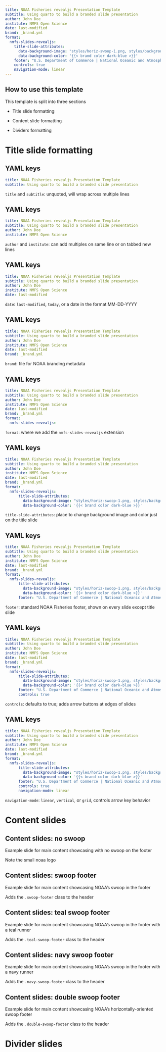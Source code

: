 ```yaml
---
title: NOAA Fisheries revealjs Presentation Template
subtitle: Using quarto to build a branded slide presentation
author: John Doe
institute: NMFS Open Science
date: last-modified
brand: _brand.yml
format:
  nmfs-slides-revealjs: 
    title-slide-attributes:
      data-background-image: "styles/horiz-swoop-1.png, styles/background.jpg"
      data-background-color: '{{< brand color dark-blue >}}'
    footer: "U.S. Department of Commerce | National Oceanic and Atmospheric Administration | National Marine Fisheries Service"
    controls: true
    navigation-mode: linear
---
```


## How to use this template {.content-double-swoop}

This template is split into three sections

-   Title slide formatting

-   Content slide formatting

-   Dividers formatting

# Title slide formatting {.divider}

## YAML keys {.content-double-swoop auto-animate="true"}

``` yaml
title: NOAA Fisheries revealjs Presentation Template
subtitle: Using quarto to build a branded slide presentation
```

`title` and `subtitle`: unquoted, will wrap across multiple lines

## YAML keys {.content-double-swoop auto-animate="true"}

``` .yaml
title: NOAA Fisheries revealjs Presentation Template
subtitle: Using quarto to build a branded slide presentation
author: John Doe 
institute: NMFS Open Science
```

`author` and `institute`: can add multiples on same line or on tabbed new lines

## YAML keys {.content-double-swoop auto-animate="true"}

``` .yaml
title: NOAA Fisheries revealjs Presentation Template
subtitle: Using quarto to build a branded slide presentation
author: John Doe 
institute: NMFS Open Science
date: last-modified
```

`date`: `last-modified`, `today`, or a date in the format MM-DD-YYYY

## YAML keys {.content-double-swoop auto-animate="true"}

``` .yaml
title: NOAA Fisheries revealjs Presentation Template
subtitle: Using quarto to build a branded slide presentation
author: John Doe
institute: NMFS Open Science
date: last-modified
brand: _brand.yml
```

`brand`: file for NOAA branding metadata

## YAML keys {.content-double-swoop auto-animate="true"}

``` .yaml
title: NOAA Fisheries revealjs Presentation Template
subtitle: Using quarto to build a branded slide presentation
author: John Doe
institute: NMFS Open Science
date: last-modified
brand: _brand.yml
format:
  nmfs-slides-revealjs: 
```

`format`: where we add the `nmfs-slides-revealjs` extension

## YAML keys {.content-double-swoop auto-animate="true"}

``` .yaml
title: NOAA Fisheries revealjs Presentation Template
subtitle: Using quarto to build a branded slide presentation
author: John Doe
institute: NMFS Open Science
date: last-modified
brand: _brand.yml
format:
  nmfs-slides-revealjs: 
      title-slide-attributes:
        data-background-image: "styles/horiz-swoop-1.png, styles/background.jpg"
        data-background-color: '{{< brand color dark-blue >}}'
```

`title-slide-attributes`: place to change background image and color just on the title slide

## YAML keys {.content-double-swoop auto-animate="true"}

``` .yaml
title: NOAA Fisheries revealjs Presentation Template
subtitle: Using quarto to build a branded slide presentation
author: John Doe
institute: NMFS Open Science
date: last-modified
brand: _brand.yml
format:
  nmfs-slides-revealjs: 
      title-slide-attributes:
        data-background-image: "styles/horiz-swoop-1.png, styles/background.jpg"
        data-background-color: '{{< brand color dark-blue >}}'
      footer: "U.S. Department of Commerce | National Oceanic and Atmospheric Administration | National Marine Fisheries Service"
```

`footer`: standard NOAA Fisheries footer, shown on every slide except title slide

## YAML keys {.content-double-swoop auto-animate="true"}

``` .yaml
title: NOAA Fisheries revealjs Presentation Template
subtitle: Using quarto to build a branded slide presentation
author: John Doe
institute: NMFS Open Science
date: last-modified
brand: _brand.yml
format:
  nmfs-slides-revealjs: 
      title-slide-attributes:
        data-background-image: "styles/horiz-swoop-1.png, styles/background.jpg"
        data-background-color: '{{< brand color dark-blue >}}'
      footer: "U.S. Department of Commerce | National Oceanic and Atmospheric Administration | National Marine Fisheries Service"
      controls: true
```

`controls`: defaults to true; adds arrow buttons at edges of slides

## YAML keys {.content-double-swoop auto-animate="true"}

``` .yaml
title: NOAA Fisheries revealjs Presentation Template
subtitle: Using quarto to build a branded slide presentation
author: John Doe
institute: NMFS Open Science
date: last-modified
brand: _brand.yml
format:
  nmfs-slides-revealjs: 
      title-slide-attributes:
        data-background-image: "styles/horiz-swoop-1.png, styles/background.jpg"
        data-background-color: '{{< brand color dark-blue >}}'
      footer: "U.S. Department of Commerce | National Oceanic and Atmospheric Administration | National Marine Fisheries Service"
      controls: true
      navigation-mode: linear
```

`navigation-mode`: `linear`, `vertical`, or `grid`, controls arrow key behavior

# Content slides {.divider}

## Content slides: no swoop

Example slide for main content showcasing with no swoop on the footer

Note the small noaa logo

## Content slides: swoop footer {.content-swoop}

Example slide for main content showcasing NOAA's swoop in the footer

Adds the `.swoop-footer` class to the header

## Content slides: teal swoop footer {.content-swoop-teal}

Example slide for main content showcasing NOAA's swoop in the footer with a teal runner

Adds the `.teal-swoop-footer` class to the header

## Content slides: navy swoop footer {.content-swoop-navy}

Example slide for main content showcasing NOAA's swoop in the footer with a navy runner

Adds the `.navy-swoop-footer` class to the header

## Content slides: double swoop footer {.content-double-swoop}

Example slide for main content showcasing NOAA's horizontally-oriented swoop footer

Adds the `.double-swoop-footer` class to the header

# Divider slides {.divider}